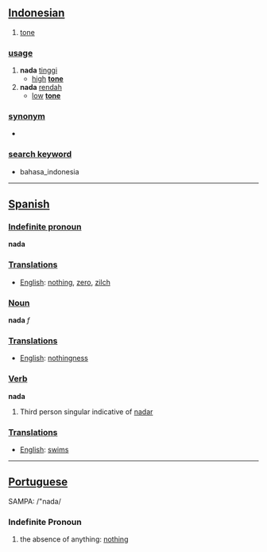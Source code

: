 == [[Indonesian]] ==

# [[tone]]

=== [[usage]] ===
# '''nada''' [[tinggi]]
#* [[high]] '''[[tone]]''' 
# '''nada''' [[rendah]]
#* [[low]] '''[[tone]]''' 

=== [[synonym]] ===
* 

=== [[search keyword]] ===
* bahasa_indonesia

----

==[[Spanish]]==

===[[Indefinite pronoun]]===

'''nada'''

===[[Translation]]s===
*[[English]]: [[nothing]], [[zero]], [[zilch]]

===[[Noun]]===

'''nada''' ''f''

===[[Translation]]s===
*[[English]]: [[nothingness]]

===[[Verb]]===

'''nada'''

#Third person singular indicative of [[nadar]]

===[[Translation]]s===
*[[English]]: [[swims]]
----
==[[Portuguese]]==
SAMPA: /"nada/
===Indefinite Pronoun===
# the absence of anything: [[nothing]]